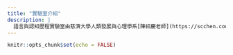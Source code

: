 ```yaml
---
title: "實驗室介紹"
description: |
  語言與認知歷程實驗室由慈濟大學人類發展與心理學系[陳紹慶老師](https://scchen.com/)主持。有興趣參與實驗室活動者，請先參考**實驗室手冊**。
---
```


```r
knitr::opts_chunk$set(echo = FALSE)
```


